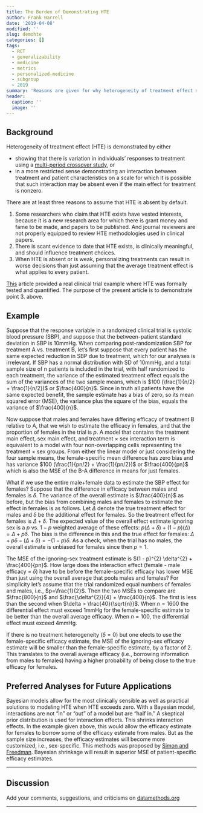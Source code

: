 ```yaml
---
title: The Burden of Demonstrating HTE
author: Frank Harrell
date: '2019-04-08'
modified: ''
slug: demohte
categories: []
tags:
  - RCT
  - generalizability
  - medicine
  - metrics
  - personalized-medicine
  - subgroup
  - 2019
summary: 'Reasons are given for why heterogeneity of treatment effect must be demonstrated, not assumed.  An example is presented that shows that HTE must exceed a certain level before personalizing treatment results in better decisions than using the average treatment effect for everyone.' 
header:
  caption: ''
  image: ''
---
```


## Background
Heterogeneity of treatment effect (HTE) is demonstrated by either

* showing that there is variation in individuals' responses to treatment using a [multi-period crossover study](https://www.ncbi.nlm.nih.gov/pmc/articles/PMC5054923), or
* in a more restricted sense demonstrating an interaction between treatment and patient characteristics on a scale for which it is possible that such interaction may be absent even if the main effect for treatment is nonzero.

There are at least three reasons to assume that HTE is absent by default.

1. Some researchers who claim that HTE exists have vested interests, because it is a new research area for which there is grant money and fame to be made, and papers to be published.  And journal reviewers are not properly equipped to review HTE methodologies used in clinical papers.
1. There is scant evidence to date that HTE exists, is clinically meaningful, and should influence treatment choices.
1. When HTE is absent or is weak, personalizing treatments can result in worse decisions than just assuming that the average treatment effect is what applies to every patient.

[This](/post/varyor) article provided a real clinical trial example where HTE was formally tested and quantified.  The purpose of the present article is to demonstrate point 3. above.

## Example

Suppose that the response variable in a randomized clinical trial is systolic blood pressure (SBP), and suppose that the between-patient standard deviation in SBP is 10mmHg.  When comparing post-randomization SBP for treatment A vs. treatment B, let's first suppose that every patient has the same expected reduction in SBP due to treatment, which for our analyses is irrelevant.  If SBP has a normal distribution with SD of 10mmHg, and a total sample size of n patients is included in the trial, with half randomized to each treatment, the variance of the estimated treatment effect equals the sum of the variances of the two sample means, which is $100 (\frac{1}{n/2} + \frac{1}{n/2})$ or $\frac{400}{n}$.  Since in truth all patients have the same expected benefit, the sample estimate has a bias of zero, so its mean squared error (MSE), the variance plus the square of the bias, equals the variance of $\frac{400}{n}$.

Now suppose that males and females have differing efficacy of treatment B relative to A, that we wish to estimate the efficacy in females, and that the proportion of females in the trial is $p$.  A model that contains the treatment main effect, sex main effect, and treatment $\times$ sex interaction term is equivalent to a model with four non-overlapping cells representing the treatment $\times$ sex groups.  From either the linear model or just considering the four sample means, the female-specific mean difference has zero bias and has variance $100 (\frac{1}{pn/2} + \frac{1}{pn/2})$ or $\frac{400}{pn}$ which is also the MSE of the B-A difference in means for just females.

What if we use the entire male+female data to estimate the SBP effect for females?  Suppose that the difference in efficacy between males and females is $\delta$.  The variance of the overall estimate is $\frac{400}{n}$ as before, but the bias from combining males and females to estimate the effect in females is as follows.  Let $\Delta$ denote the true treatment effect for males and $\delta$ be the additional effect for females.  So the treatment effect for females is $\Delta + \delta$.  The expected value of the overall effect estimate ignoring sex is a $p$ vs. $1-p$ weighted average of these effects: $p(\Delta + \delta) + (1-p)(\Delta) = \Delta + p\delta$.  The bias is the difference in this and the true effect for females: $\Delta + p\delta - (\Delta + \delta) = -(1 - p)\delta$.  As a check, when the trial has no males, the overall estimate is unbiased for females since then $p=1$.

The MSE  of the ignoring-sex treatment estimate is $(1 - p)^{2} \delta^{2} + \frac{400}{pn}$.  How large does the interaction effect (female - male efficacy = $\delta$) have to be before the female-specific efficacy has lower MSE than just using the overall average that pools males and females?  For simplicity let's assume that the trial randomized equal numbers of females and males, i.e., $p=\frac{1}{2}$.  Then the two MSEs to compare are $\frac{800}{n}$ and $\frac{\delta^{2}}{4} + \frac{400}{n}$.  The first is less than the second when $\delta > \frac{40}{\sqrt{n}}$.  When $n=1600$ the differential effect must exceed 1mmHg for the female-specific estimate to be better than the overall average efficacy.  When $n=100$, the differential effect must exceed 4mmHg.
 
If there is no treatment heterogeneity  ($\delta=0$) but one elects to use the female-specific efficacy estimate, the MSE of the ignoring-sex efficacy estimate will be smaller than the female-specific estimate, by a factor of 2.  This translates to the overall average efficacy (i.e., borrowing information from males to females) having a higher probability of being close to the true efficacy for females.

## Preferred Analyses for Future Applications
Bayesian models allow for the most clinically sensible as well as practical solutions to modeling HTE when HTE exceeds zero.  With a Bayesian model, interactions are not "in" or "out" of a model but are "half in."  A skeptical prior distribution is used for interaction effects.  This shrinks interaction effects.  In the example given above, this would allow the efficacy estimate for females to borrow some of the efficacy estimate from males.  But as the sample size increases, the efficacy estimates will become more customized, i.e., sex-specific.  This methods was proposed by [Simon and Freedman](http://hbiostat.org/papers/RCTs/differentialEffectiveness/sim97bay.pdf).  Bayesian shrinkage will result in superior MSE of patient-specific efficacy estimates.

------

## Discussion
Add your comments, suggestions, and criticisms on [datamethods.org](http://datamethods.org/t/discussion-of-assessing-heterogeneity-of-treatment-effect-estimating-patient-specific-efficacy-and-studying-variation-in-odds-ratios-risk-ratios-and-risk-differences)

------